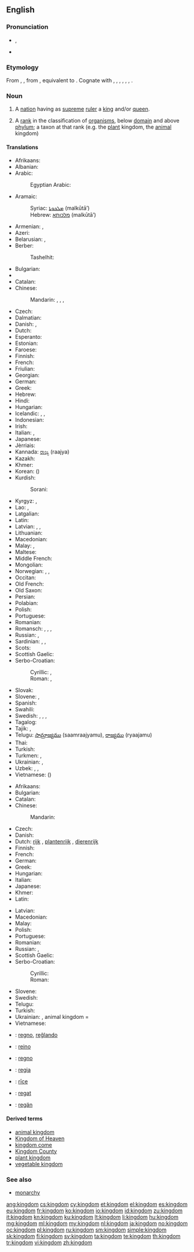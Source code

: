 ==English==
{{wikipedia|mul=monarchy|kingdom (biology)}}

===Pronunciation===
* {{IPA|/ˈkɪŋdəm/}}, {{X-SAMPA|/"kINd@m/}}
* {{audio|en-us-kingdom.ogg|Audio (US)}}

===Etymology===
From {{etyl|enm|en}} {{term|kingdom|lang=enm}}, {{term|kyngdom|lang=enm}}, from {{etyl|ang|en}} {{term|cyningdom|cyningdōm|lang=ang}}, equivalent to {{suffix|king|dom}}. Cognate with {{etyl|sco|-}} {{term|kingdom|lang=sco}}, {{etyl|fy|-}} {{term|keuningdom|lang=fy}}, {{etyl|nl|-}} {{term|koningdom|lang=nl}}, {{etyl|de|-}} {{term|Königtum|lang=de}}, {{etyl|da|-}} {{term|kongedømme|lang=da}}, {{etyl|sv|-}} {{term|kungadöme|lang=sv}}, {{etyl|is|-}} {{term|konungdómur|lang=is}}.

===Noun===
{{en-noun}}

# A [[nation]] having as [[supreme]] [[ruler]] a [[king]] and/or [[queen]].
# {{context|biology|taxonomy|lang=en}} A [[rank]] in the classification of [[organism]]s, below [[domain]] and above [[phylum]]; a taxon at that rank (e.g. the [[plant]] kingdom, the [[animal]] kingdom)

====Translations====
{{trans-top|nation having as supreme ruler a king and/or queen}}
* Afrikaans: {{t-|af|koninkryk}}
* Albanian: {{t-|sq|mbretëri|f}}
* Arabic: {{t-|ar|مملكة|f|tr=mamlaka|sc=Arab}}
*: Egyptian Arabic: {{tø|arz|مملكة|f|tr=mamlaka|sc=Arab}}
* Aramaic:
*: Syriac: [[ܡܠܟܘܬܐ]] (malkūtā’) {{f}}
*: Hebrew: [[מלכותא]] (malkūtā’) {{f}}
* Armenian: {{t-|hy|թագավորություն|tr=t’agavorut’yun}},  {{t-|hy|արքայություն|tr=ark’ayut’yun}}
* Azeri: {{t-|az|krallıq}}
* Belarusian: {{t-|be|каралеўства|n|tr=karaléŭstva|sc=Cyrl}}, {{t-|be|царства|n|tr=cárstva|sc=Cyrl}}
* Berber:
*: Tashelhit: {{tø|shi|tagldit|f}}
* Bulgarian: {{t-|bg|кралство|n|tr=králstvo|sc=Cyrl}}
* {{trreq|my}}
* Catalan: {{t-|ca|regne|m}}
* Chinese:
*: Mandarin: {{t|cmn|王國|sc=Hani}}, {{t|cmn|王国|tr=wángguó|sc=Hani}}, {{t|cmn|君主國|sc=Hani}}, {{t|cmn|君主国|tr=jūnzhǔguó|sc=Hani}}
* Czech: {{t+|cs|království|n}}
* Dalmatian: {{tø|dlm|raigno|m}}
* Danish: {{t-|da|kongerige|n}}, {{t-|da|kongedømme|n}}
* Dutch: {{t+|nl|koninkrijk|n}}
* Esperanto: {{t-|eo|reĝlando}}
* Estonian: {{t+|et|kuningriik}}
* Faroese: {{t-|fo|kongsríki|n}}
* Finnish: {{t+|fi|kuningaskunta}}
* French: {{t+|fr|royaume|m}}
* Friulian: {{tø|fur|ream|m}}
* Georgian: {{t-|ka|სამეფო|tr=samep'o|sc=Geor}}
* German: {{t+|de|Königreich|n}}
* Greek: {{t+|el|βασίλειο|n|tr=vasíleio}}
* Hebrew: {{t-|he|ממלכה|f|tr=mamlakha|sc=Hebr}}
* Hindi: {{t-|hi|राज्य|m|tr=rājya|sc=Deva}}
* Hungarian: {{t+|hu|királyság}}
* Icelandic: {{t-|is|konungsríki|n}}, {{t-|is|konungsdæmi|n}}, {{t-|is|konungsveldi|n}}
* Indonesian: {{t+|id|kerajaan}}
* Irish: {{t-|ga|ríocht|f}}
* Italian: {{t+|it|regno|m}}, {{t-|it|reame|m}}
* Japanese: {{t+|ja|王国|tr=[[おうこく]], ōkoku|sc=Jpan}}
* Jèrriais: {{tø|roa-jer|rouoyaume|m}}
* Kannada: [[ರಾಜ್ಯ]] (raajya)
* Kazakh: {{t|kk|корольдік|tr=korolʹdik|sc=Cyrl}}
* Khmer: {{t-|km|ព្រះរាជាណាចក្រ|tr=preah riechie naa chak|sc=Khmr}}
* Korean: {{t+|ko|왕국|tr=wangguk|sc=Kore}} ({{t+|ko|王國|sc=Kore}})
* Kurdish:
*: Sorani: {{t+|ku|مه‌مله‌که‌ت|sc=ku-Arab}}
{{trans-mid}}
* Kyrgyz: {{t-|ky|королевство|tr=korolevstvo|sc=Cyrl}}, {{t-|ky|падышалык|tr=padışalık|sc=Cyrl}}
* Lao: {{t-|lo|ພະຣາຊອານາຈັກ|tr=pʰā rȃːt sā aː náː cák|sc=Laoo}}, {{t-|lo|ອານາຈັກ|tr=ʔàːnáːcák|sc=Laoo}}
* Latgalian: {{tø|ltg|kieneste|f}}
* Latin: {{t+|la|regnum|n|alt=rēgnum}}
* Latvian: {{t-|lv|karaliste|f}}, {{t-|lv|valstība|f}}, {{t-|lv|valstība|f}}
* Lithuanian: {{t+|lt|karalystė}}
* Macedonian: {{t-|mk|кралство|n|tr=králstvo}}
* Malay: {{t+|ms|kerajaan}}, {{t-|ms|kedatuan}}
* Maltese: {{t-|mt|renju}}
* Middle French: {{tø|frm|royaulme|m}}
* Mongolian: {{t-|mn|вант улс|tr=vant uls|sc=Cyrl}}
* Norwegian: {{t+|no|kongerike|n}}, {{t+|no|kongedømme|n}},  {{t-|no|kongeriket}}
* Occitan: {{t+|oc|reialme|m}}
* Old French: {{tø|fro|reaume|m}}
* Old Saxon: {{tø|osx|kuningdom}}
* Persian: {{t+|fa|پادشاهی|tr=pâdešâhi|sc=fa-Arab}}
* Polabian: {{tø|pox|ťenądztwü|n}}
* Polish: {{t+|pl|królestwo|n}}
* Portuguese: {{t+|pt|reino|m}}
* Romanian: {{t-|ro|regat|n}}
* Romansch: {{t-|rm|reginavel|m}}, {{t-|rm|reginam|m}}, {{t-|rm|raginam|m}}, {{t-|rm|reginom|m}}
* Russian: {{t+|ru|королевство|n|tr=korolévstvo}}, {{t+|ru|царство|n|tr=cárstvo|sc=Cyrl}}
* Sardinian: {{t-|sc|regnu}}, {{t-|sc|aregnu}}, {{t-|sc|rennu}}
* Scots: {{tø|sco|kinrick}}
* Scottish Gaelic: {{t-|gd|rìoghachd|f}}
* Serbo-Croatian:
*: Cyrillic: {{t-|sh|краљевство|n}}, {{t-|sh|краљевина|f}}
*: Roman: {{t-|sh|kraljevstvo|n}}, {{t-|sh|kraljevina|f}}
* Slovak: {{t-|sk|kráľovstvo|n}}
* Slovene: {{t+|sl|kraljevina|f}}, {{t+|sl|kraljestvo|n}}
* Spanish: {{t+|es|reino|m}}
* Swahili: {{t-|sw|ufalme}}
* Swedish: {{t+|sv|kungarike|n}},  {{t+|sv|konungarike|n}},  {{t-|sv|kungadöme|n}},  {{t-|sv|konungadöme|n}}
* Tagalog: {{t-|tl|kaharian}}
* Tajik: {{t-|tg|подшоҳӣ|tr=podšohī|sc=Cyrl}}, {{t-|tg|подишоҳӣ|tr=podišohī|sc=Cyrl}}
* Telugu: [[సామ్రాజ్యము]] (saamraajyamu), [[రాజ్యము]] (ryaajamu)
* Thai: {{t+|th|อาณาจักร|tr=aanaa jàk|sc=Thai}}
* Turkish: {{t+|tr|krallık}}
* Turkmen: {{t-|tk|şalyk}}, {{t-|tk|patyşalyk}}
* Ukrainian: {{t+|uk|королівство|n|tr=korolívstvo}}, {{t+|uk|царство|n|tr=cárstvo}}
* Uzbek: {{t-|uz|qirollik}}, {{t-|uz|podsholik}}, {{t-|uz|podshohlik}}
* Vietnamese: {{t+|vi|vương quốc}} ({{t-|vi|王國}})
{{trans-bottom}}

{{trans-top|taxonomic division, below Domain and above Phylum}}
* Afrikaans: {{t-|af|koninkryk}}
* Bulgarian: {{t+|bg|царство|n|tr=cárstvo}}
* Catalan: {{t-|ca|regne|m}}
* Chinese:
*: Mandarin: {{t|cmn|界|tr=jiè|sc=Hani}}
* Czech: {{t-|cs|říše|f}}
* Danish: {{t-|da|rige|n}}
* Dutch: [[rijk]] {{n}}, [[plantenrijk]] {{n}}, [[dierenrijk]] {{n}}
* Finnish: {{t+|fi|kunta}}
* French: {{t+|fr|règne|m}}
* German: {{t+|de|Reich|n}}
* Greek: {{t+|el|βασίλειο|n|tr=vasíleio}}
* Hungarian: {{t-|hu|-világ}}
* Italian: {{t+|it|regno|m}}
* Japanese: {{t+|ja|界|tr=[[かい]], kai|sc=Jpan}}
* Khmer: {{t-|km|រជ្ជៈ|tr=raj jak|sc=Khmr}}
* Latin: {{t+|la|regnum|n|alt=rēgnum}}
{{trans-mid}}
* Latvian: {{t+|lv|valsts|f}}
* Macedonian: {{t-|mk|царство|n|tr=cárstvo}}
* Malay: {{t|ms|alam}}
* Polish: {{t+|pl|królestwo|n}}
* Portuguese: {{t+|pt|reino|m}}
* Romanian: {{t-|ro|regn|n}}
* Russian: {{t+|ru|царство|n|tr=cárstvo}}, {{t+|ru|мир|m|tr=mir|sc=Cyrl}}
* Scottish Gaelic: {{t-|gd|rìoghachd|f}}
* Serbo-Croatian:
*: Cyrillic: {{t-|sh|царство|n}}
*: Roman: {{t-|sh|carstvo|n}}
* Slovene: {{t+|sl|kraljestvo|n}}
* Swedish: {{t+|sv|rike|n}}
* Telugu: {{t+|te|రాజ్యము|tr=raajyamu}}
* Turkish: {{t+|tr|alem}}
* Ukrainian: {{t+|uk|царство|n|tr=cárstvo}}, animal kingdom = {{t-|uk|тваринний світ|m|tr=tvarýnnyj svit}}
* Vietnamese: {{t+|vi|giới}}
{{trans-bottom}}

{{checktrans-top}}
* {{ttbc|eo}}: [[regno]], [[reĝlando]]
* {{ttbc|gl}}: [[reino]] {{m}}
* {{ttbc|ia}}: [[regno]]
{{trans-mid}}
* {{ttbc|nov}}: [[regia]]
* {{ttbc|ang}}: [[rice|rīce]] {{n}}
* {{ttbc|ro}}: [[regat]] {{n}}
* {{ttbc|vo}}: [[regän]]
{{trans-bottom}}

====Derived terms====
* [[animal kingdom]]
* [[Kingdom of Heaven]]
* [[kingdom come]]
* [[Kingdom County]]
* [[plant kingdom]]
* [[vegetable kingdom]]

===See also===
* [[monarchy]]

[[ang:kingdom]]
[[cs:kingdom]]
[[cy:kingdom]]
[[et:kingdom]]
[[el:kingdom]]
[[es:kingdom]]
[[eu:kingdom]]
[[fr:kingdom]]
[[ko:kingdom]]
[[io:kingdom]]
[[id:kingdom]]
[[zu:kingdom]]
[[it:kingdom]]
[[kn:kingdom]]
[[ku:kingdom]]
[[lt:kingdom]]
[[li:kingdom]]
[[hu:kingdom]]
[[mg:kingdom]]
[[ml:kingdom]]
[[my:kingdom]]
[[nl:kingdom]]
[[ja:kingdom]]
[[no:kingdom]]
[[oc:kingdom]]
[[pl:kingdom]]
[[ru:kingdom]]
[[sm:kingdom]]
[[simple:kingdom]]
[[sk:kingdom]]
[[fi:kingdom]]
[[sv:kingdom]]
[[ta:kingdom]]
[[te:kingdom]]
[[th:kingdom]]
[[tr:kingdom]]
[[vi:kingdom]]
[[zh:kingdom]]